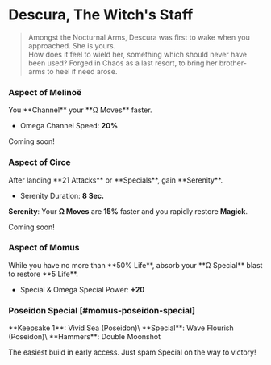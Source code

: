 
# Descura, The Witch's Staff

> Amongst the Nocturnal Arms, Descura was first to wake when you approached. She is yours.\
> How does it feel to wield her, something which should never have been used? Forged in Chaos as a last resort, to bring her brother-arms to heel if need arose.

### <TextHighlight type="epic">Aspect of Melinoë</TextHighlight>

<Boon>
You **Channel** your **Ω Moves** faster.

- Omega Channel Speed: **20%**

</Boon>

Coming soon!

### <TextHighlight type="epic">Aspect of Circe</TextHighlight>

<Boon>
After landing **21 Attacks** or **Specials**, gain **Serenity**.

- Serenity Duration: **8 Sec.**

**Serenity**: Your **Ω Moves** are **15%** faster and you rapidly restore **Magick**.

</Boon>

Coming soon!

### <TextHighlight type="epic">Aspect of Momus</TextHighlight>

<Boon>
While you have no more than **50% Life**, absorb your **Ω Special** blast to restore **5 Life**.

- Special & Omega Special Power: **+20**

</Boon>

### Poseidon Special [#momus-poseidon-special]

<Boon>
  **Keepsake 1**: Vivid Sea (Poseidon)\ **Special**: Wave Flourish (Poseidon)\
  **Hammers**: Double Moonshot
</Boon>

The easiest build in early access. Just spam Special on the way to victory!
